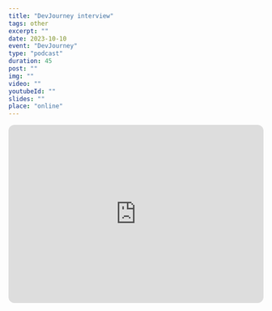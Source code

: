 ```yaml
---
title: "DevJourney interview"
tags: other
excerpt: ""
date: 2023-10-10
event: "DevJourney"
type: "podcast"
duration: 45
post: ""
img: ""
video: ""
youtubeId: ""
slides: ""
place: "online"
---
```


<iframe
  style="border-radius:12px"
  src="https://open.spotify.com/embed/episode/1YYb62KogSPCThDKA48AAu?utm_source=generator&theme=0"
  width="100%"
  height="352"
  frameBorder="0"
  allowfullscreen=""
  allow="autoplay; clipboard-write; encrypted-media; fullscreen; picture-in-picture"
  loading="lazy"
></iframe>
